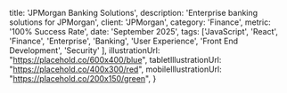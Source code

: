 
  title: 'JPMorgan Banking Solutions',
  description: 'Enterprise banking solutions for JPMorgan',
  client: 'JPMorgan',
  category: 'Finance',
  metric: '100% Success Rate',
  date: 'September 2025',
  tags: ['JavaScript', 'React', 'Finance', 'Enterprise', 'Banking', 'User Experience', 'Front End Development', 'Security'
  ],
  illustrationUrl: "https://placehold.co/600x400/blue",
  tabletIllustrationUrl: "https://placehold.co/400x300/red",
  mobileIllustrationUrl: "https://placehold.co/200x150/green",
}

<ProjectMetadata
  client={metadata.client}
  metric={metadata.metric}
  category={metadata.category}
  date={metadata.date}
  tags={metadata.tags}
/>
